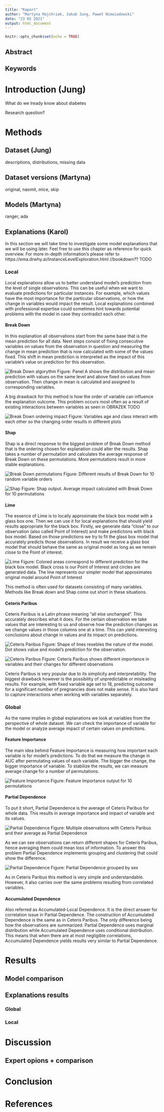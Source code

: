 ```yaml
---
title: "Raport"
author: "Martyna Majchrzak, Jakub Jung, Paweł Niewiadowski"
date: "23 05 2021"
output: html_document
---
```


```r
knitr::opts_chunk$set(echo = TRUE)
```

## Abstract

## Keywords

# Introduction (Jung)

What do we lready know about diabetes

Research question?

# Methods

## Dataset (Jung)

descriptions, distributions, missing data

## Dataset versions (Martyna)

original, naomit, mice, skip

## Models (Martyna)

ranger, ada

## Explanations (Karol)

In this section we will take time to investigate some model explanations that we will be using later. Feel free to use this chapter as reference for quick overview. For more in-depth information’s please refer to https://ema.drwhy.ai/InstanceLevelExploration.html //bookdown?? TODO

### Local

Local explanations allow us to better understand model's prediction from the level of single observations. This can be useful when we want to evaluate predictions for particular instances. For example, which values have the most importance for the particular observations, or how the change in variables would impact the result. Local explanations combined with professional expertise could sometimes hint towards potential problems with the model in case they contradict each other. 

#### Break Down

In this explanation all observations start from the same base that is the mean prediction for all data. Next steps consist of fixing consecutive variables on values from the observation in question and measuring the change in mean prediction that is now calculated with some of the values fixed. This shift in mean prediction is interpreted as the impact of this variable's value on prediction for this observation.


![Break Down algorythm](./img/break_down_distr.png "Break Down algorythm")
Figure: Panel A shows the distribution and mean prediction with values on the same level and above fixed on values from observation.
Then change in mean is calculated and assigned to corresponding variables.

A big drawback for this method is how the order of variable can influence the explanation outcome. This problem occurs most often as a result of existing interactions between variables as seen in OBRAZEK TODO

![Break Down ordering impact](./img/ordering.png "Break Down ordering")
Figure: Variables age and class interact with each other so the changing order results in different plots

#### Shap

Shap is a direct response to the biggest problem of Break Down method that is the ordering chosen for explanation could alter the results. Shap takes a number of permutation and calculates the average response of Break Down on these permutations. More permutations result in more stable explanations.

![Break Down permutations](./img/shap_10_replicates.png "Break Down permutations")
Figure: Different results of Break Down for 10 random variable orders

![Shap](./img/shap_ordering.png "Shap")
Figure: Shap output. Average impact calculated with Break Down for 10 permutations

#### Lime

The essence of Lime is to locally approximate the black box model with a glass box one. Then we can use it for local explanations that should yield results appropriate for the black box. Firstly, we generate data "close" to our observation (also called Point of Interest) and make predictions with black box model. Based on those predictions we try to fit the glass box model that accurately predicts those observations. In result we receive a glass box model that should behave the same as original model as long as we remain close to the Point of interest.

![Lime](./img/lime_introduction.png "Lime")
Figure: Colored areas correspond to different prediction for the black box model. Black cross is our Point of Interest and circles are generated data. The line represents our simpler model that approximates original model around Point of Interest

This method is often used for datasets consisting of many variables. Methods like Break down and Shap come out short in these situations.

#### Ceteris Paribus

Ceteris Paribus is a Latin phrase meaning "all else unchanged". This accurately describes what it does. For the certain observation we take values that are interesting to us and observe how the prediction changes as we change values in those columns one at a time. This can yield interesting conclusions about change in values and its impact on predictions. 

![Ceteris Paribus](./img/titanicCeterisProfile01E-1.png "Ceteris Paribus for different models")
Figure: Shape of lines resebles the nature of the model. Dot shows value and model's prediction for the observation.

![Ceteris Paribus](./img/titanicCeterisProfile01D-1.png "Ceteris Paribus for different observations")
Figure: Ceteris Paribus shows different importance in variables and their changes for different observations

Ceteris Paribus is very popular due to its simplicity and interpretability. The biggest drawback however is the possibility of unpredictable or misleading results. For example, with fixed variable age set to 18, predicting outcome for a significant number of pregnancies does not make sense. It is also hard to capture interactions when working with variables separately.

### Global

As the name implies in global explanations we look at variables from the perspective of whole dataset. We can check the importance of variable for the model or analyze average impact of certain values on predictions.

#### Feature Importance

The main idea behind Feature Importance is measuring how important each variable is for model's predictions. To do that we measure the change in AUC after permutating values of each variable. The bigger the change, the bigger importance of variable. To stabilize the results, we can measure average change for a number of permutations.

![Feature Importance](./img/TitanicRFFeatImp10-1.png "Feature Importance for 10 permutations")
Figure: Feature Importance output for 10 permutations

#### Partial Dependence

To put it short, Partial Dependence is the average of Ceteris Paribus for whole data. This results in average importance and impact of variable and its values.

![Partial Dependence](./img/pdpIntuition-1.png "Ceteris Paribus and Partial Dependence relation")
Figure: Multiple observations with Ceteris Paribus and their average as Partial Dependence

As we can see observations can return different shapes for Ceteris Paribus, hence averaging them could mean loss of information. To answer this problem Partial Dependence implements grouping and clustering that could show the difference.

![Partial Dependence](./img/pdpPart5-1.png "Ceteris Paribus grouped by sex")
Figure: Partial Dependence grouped by sex

As in Ceteris Paribus this method is very simple and understandable. However, it also carries over the same problems resulting from correlated variables.

#### Accumulated Dependence

Also referred as Accumulated-Local Dependence. It is the direct answer for correlation issue in Partial Dependence. The construction of Accumulated Dependence is the same as in Ceteris Paribus. The only difference being how the observations are summarized. Partial Dependence uses marginal distribution while Accumulated Dependence uses conditional distribution. This means that when there are at most negligible correlations, Accumulated Dependence yields results very similar to Partial Dependence.


# Results

## Model comparison 

## Explanations results

### Global

### Local

# Discussion

## Expert opions + comparison

# Conclusion

# References

